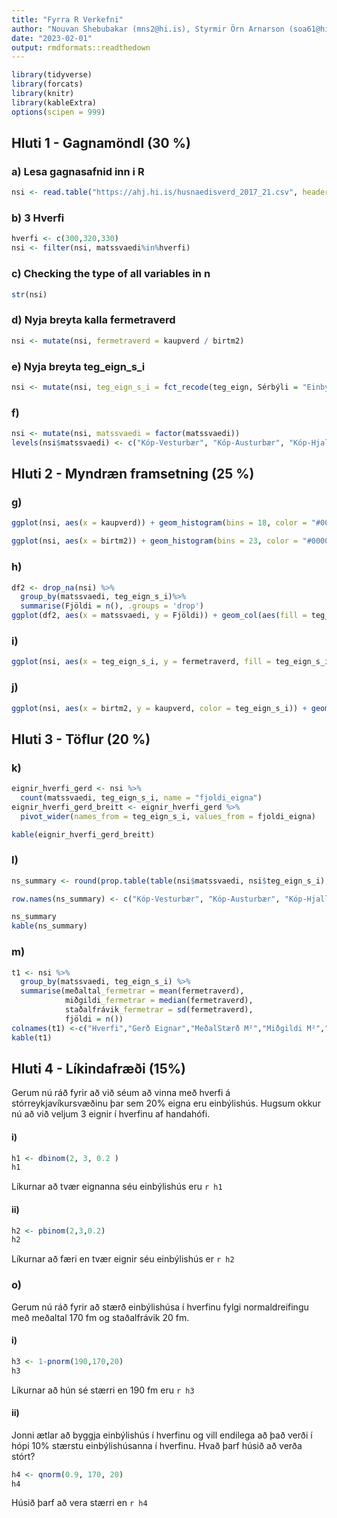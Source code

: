 ```yaml
---
title: "Fyrra R Verkefni"
author: "Nouvan Shebubakar (mns2@hi.is), Styrmir Örn Arnarson (soa61@hi.is), Ívar Sigurðsson(ivs10@hi.is)"
date: "2023-02-01"
output: rmdformats::readthedown
---
```


```r
library(tidyverse)
library(forcats)
library(knitr)
library(kableExtra)
options(scipen = 999)
```

## Hluti 1 - Gagnamöndl (30 %)

### a) Lesa gagnasafnid inn i R
```r
nsi <- read.table("https://ahj.hi.is/husnaedisverd_2017_21.csv", header = TRUE, sep = ";", stringsAsFactors = T, encoding = "UTF-8")
```

### b) 3 Hverfi
```r
hverfi <- c(300,320,330)
nsi <- filter(nsi, matssvaedi%in%hverfi)
```

### c) Checking the type of all variables in n
```r
str(nsi)
```

### d) Nyja breyta kalla fermetraverd
```r
nsi <- mutate(nsi, fermetraverd = kaupverd / birtm2)
```

### e) Nyja breyta teg_eign_s_i
```r
nsi <- mutate(nsi, teg_eign_s_i = fct_recode(teg_eign, Sérbýli = "Einbýlishús", Sérbýli = "Parhús", Sérbýli = "Raðhús", Íbúð = "Íbúðareign"))
```

### f)
```r
nsi <- mutate(nsi, matssvaedi = factor(matssvaedi))
levels(nsi$matssvaedi) <- c("Kóp-Vesturbær", "Kóp-Austurbær", "Kóp-Hjallar,Smárar")
```

## Hluti 2 - Myndræn framsetning (25 %)

### g)
```r
ggplot(nsi, aes(x = kaupverd)) + geom_histogram(bins = 18, color = "#000000", fill = "#0099F8") + labs(title = "Histogram of Housing Price", y = "Fjöldi")+ theme_classic() + theme(axis.text.x = element_text(angle = 90), plot.title = element_text(color = "#0099F8", size = 16, face = "bold"))+ scale_x_continuous(breaks = seq(5000,130000, by = 5000))

ggplot(nsi, aes(x = birtm2)) + geom_histogram(bins = 23, color = "#000000", fill = "#0099F8") + labs(title = "Histogram of Housing Size",x = "Fermetrar", y = "Fjöldi") + theme_classic() + theme(axis.text.x = element_text(angle = 90), plot.title = element_text(color = "#0099F8", size = 16, face = "bold")) + scale_x_continuous(breaks = seq(25,450, by = 25))
```

### h)
```r
df2 <- drop_na(nsi) %>%
  group_by(matssvaedi, teg_eign_s_i)%>%
  summarise(Fjöldi = n(), .groups = 'drop')
ggplot(df2, aes(x = matssvaedi, y = Fjöldi)) + geom_col(aes(fill = teg_eign_s_i), position = 'dodge') + geom_text(aes(label = Fjöldi, group = teg_eign_s_i), position = position_dodge(width = 0.9), color = "black", vjust = 0.01, size = 3) + scale_fill_brewer(palette = "Paired") + theme_classic()
```

### i) 
```r
ggplot(nsi, aes(x = teg_eign_s_i, y = fermetraverd, fill = teg_eign_s_i)) + geom_boxplot() + labs(x = "Tegund eigna", y = "Fermetraverð", fill = "Tegundir Eignar") + scale_fill_manual(values = c("red", "blue"), labels = c("Sérbýli", "Íbúð")) + theme_classic()
```

### j)
```r
ggplot(nsi, aes(x = birtm2, y = kaupverd, color = teg_eign_s_i)) + geom_point(size = 0.5) + facet_grid(rows = vars(matssvaedi)) + theme_bw() + labs(x = "Stærð Eignar")
```

## Hluti 3 - Töflur (20 %)

### k)
```r
eignir_hverfi_gerd <- nsi %>%
  count(matssvaedi, teg_eign_s_i, name = "fjoldi_eigna")
eignir_hverfi_gerd_breitt <- eignir_hverfi_gerd %>%
  pivot_wider(names_from = teg_eign_s_i, values_from = fjoldi_eigna)

kable(eignir_hverfi_gerd_breitt)

```

### l)
```r
ns_summary <- round(prop.table(table(nsi$matssvaedi, nsi$teg_eign_s_i),1),3)

row.names(ns_summary) <- c("Kóp-Vesturbær", "Kóp-Austurbær", "Kóp-Hjallar,Smárar")

ns_summary
kable(ns_summary)
```

### m)
```r
t1 <- nsi %>%
  group_by(matssvaedi, teg_eign_s_i) %>%
  summarise(meðaltal_fermetrar = mean(fermetraverd),
            miðgildi_fermetrar = median(fermetraverd),
            staðalfrávik_fermetrar = sd(fermetraverd),
            fjöldi = n()) 
colnames(t1) <-c("Hverfi","Gerð Eignar","MeðalStærð M²","Miðgildi M²","StaðalFrávik M²","Fjöldi")
kable(t1)
```
## Hluti 4 - Líkindafræði (15%)

Gerum nú ráð fyrir að við séum að vinna með hverfi á stórreykjavíkursvæðinu þar sem 20% eigna eru einbýlishús. Hugsum okkur nú að við veljum 3 eignir í hverfinu af handahófi.

#### i) 
```r
h1 <- dbinom(2, 3, 0.2 )
h1
```
Líkurnar að tvær eignanna séu einbýlishús eru `r h1`

#### ii) 
```r
h2 <- pbinom(2,3,0.2)
h2
```
Líkurnar að færi en tvær eignir séu einbýlishús er `r h2`

### o) 
Gerum nú ráð fyrir að stærð einbýlishúsa í hverfinu fylgi normaldreifingu með meðaltal 170 fm og staðalfrávik 20 fm. 

#### i) 
```r
h3 <- 1-pnorm(190,170,20)
h3
```
Líkurnar að hún sé stærri en 190 fm eru `r h3`

#### ii) 
Jonni ætlar að byggja einbýlishús í hverfinu og vill endilega að það verði í hópi 10% stærstu einbýlishúsanna í hverfinu. Hvað þarf húsið að verða stórt?

```r
h4 <- qnorm(0.9, 170, 20)
h4
```
Húsið þarf að vera stærri en `r h4`